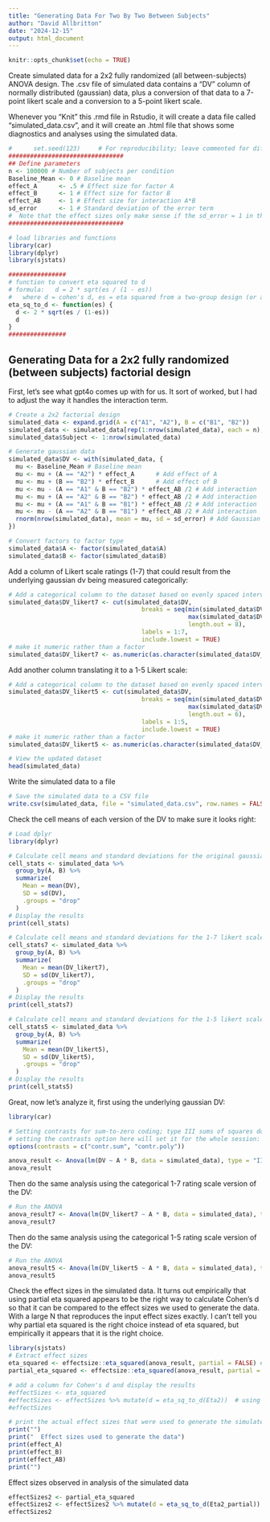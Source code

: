 ```yaml
---
title: "Generating Data For Two By Two Between Subjects"
author: "David Allbritton"
date: "2024-12-15"
output: html_document
---
```


```r
knitr::opts_chunk$set(echo = TRUE)
```

Create simulated data for a 2x2 fully randomized (all between-subjects) ANOVA design.  The 
.csv file of simulated data contains a "DV" column of normally distributed (gaussian) data, plus
a conversion of that data to a 7-point likert scale and a conversion to a 5-point likert scale.

Whenever you "Knit" this .rmd file in Rstudio, it will create a data file called "simulated_data.csv", and
it will create an .html file that shows some diagnostics and analyses using the simulated data.

```r
#      set.seed(123)     # For reproducibility; leave commented for different data each time
################################
## Define parameters
n <- 100000 # Number of subjects per condition
Baseline_Mean <- 0 # Baseline mean
effect_A      <- .5 # Effect size for factor A
effect_B      <- 1 # Effect size for factor B
effect_AB     <- 1 # Effect size for interaction A*B
sd_error      <- 1 # Standard deviation of the error term
#  Note that the effect sizes only make sense if the sd_error = 1 in the current code; could change that later.
################################
```

```r
# load libraries and functions
library(car)
library(dplyr)
library(sjstats)

################
# function to convert eta squared to d
# formula:   d = 2 * sqrt(es / (1 - es))
#   where d = cohen's d, es = eta squared from a two-group design (or a single df contrast)
eta_sq_to_d <- function(es) {
  d <- 2 * sqrt(es / (1-es))
  d
}
################
```

## Generating Data for a 2x2 fully randomized (between subjects) factorial design

First, let's see what gpt4o comes up with for us.  It sort of worked, but I had to 
adjust the way it handles the interaction term.

```r
# Create a 2x2 factorial design
simulated_data <- expand.grid(A = c("A1", "A2"), B = c("B1", "B2"))
simulated_data <- simulated_data[rep(1:nrow(simulated_data), each = n), ]
simulated_data$Subject <- 1:nrow(simulated_data)

# Generate gaussian data
simulated_data$DV <- with(simulated_data, {
  mu <- Baseline_Mean # Baseline mean
  mu <- mu + (A == "A2") * effect_A      # Add effect of A
  mu <- mu + (B == "B2") * effect_B      # Add effect of B
  mu <- mu - (A == "A1" & B == "B2") * effect_AB /2 # Add interaction
  mu <- mu + (A == "A2" & B == "B2") * effect_AB /2 # Add interaction
  mu <- mu + (A == "A1" & B == "B1") * effect_AB /2 # Add interaction
  mu <- mu - (A == "A2" & B == "B1") * effect_AB /2 # Add interaction
  rnorm(nrow(simulated_data), mean = mu, sd = sd_error) # Add Gaussian noise
})

# Convert factors to factor type
simulated_data$A <- factor(simulated_data$A)
simulated_data$B <- factor(simulated_data$B)
```

Add a column of Likert scale ratings (1-7) that could result from the 
underlying gaussian dv being measured categorically:

```r
# Add a categorical column to the dataset based on evenly spaced intervals
simulated_data$DV_likert7 <- cut(simulated_data$DV, 
                                     breaks = seq(min(simulated_data$DV), 
                                                  max(simulated_data$DV), 
                                                  length.out = 8), 
                                     labels = 1:7, 
                                     include.lowest = TRUE)
# make it numeric rather than a factor
simulated_data$DV_likert7 <- as.numeric(as.character(simulated_data$DV_likert7))
```

Add another column translating it to a 1-5 Likert scale:

```r
# Add a categorical column to the dataset based on evenly spaced intervals
simulated_data$DV_likert5 <- cut(simulated_data$DV, 
                                     breaks = seq(min(simulated_data$DV), 
                                                  max(simulated_data$DV), 
                                                  length.out = 6), 
                                     labels = 1:5, 
                                     include.lowest = TRUE)
# make it numeric rather than a factor
simulated_data$DV_likert5 <- as.numeric(as.character(simulated_data$DV_likert5))

# View the updated dataset
head(simulated_data)
```

Write the simulated data to a file

```r
# Save the simulated data to a CSV file
write.csv(simulated_data, file = "simulated_data.csv", row.names = FALSE)
```


Check the cell means of each version of the DV to make sure it looks right:

```r
# Load dplyr
library(dplyr)

# Calculate cell means and standard deviations for the original gaussian DV
cell_stats <- simulated_data %>%
  group_by(A, B) %>%
  summarize(
    Mean = mean(DV),
    SD = sd(DV),
    .groups = "drop"
  )
# Display the results
print(cell_stats)

# Calculate cell means and standard deviations for the 1-7 likert scale DV
cell_stats7 <- simulated_data %>%
  group_by(A, B) %>%
  summarize(
    Mean = mean(DV_likert7),
    SD = sd(DV_likert7),
    .groups = "drop"
  )
# Display the results
print(cell_stats7)

# Calculate cell means and standard deviations for the 1-5 likert scale DV
cell_stats5 <- simulated_data %>%
  group_by(A, B) %>%
  summarize(
    Mean = mean(DV_likert5),
    SD = sd(DV_likert5),
    .groups = "drop"
  )
# Display the results
print(cell_stats5)

```


Great, now let's analyze it, first using the underlying gaussian DV:

```r
library(car)

# Setting contrasts for sum-to-zero coding; type III sums of squares do not work sensibly with the default "treatment" contrasts
# setting the contrasts option here will set it for the whole session:
options(contrasts = c("contr.sum", "contr.poly"))

anova_result <- Anova(lm(DV ~ A * B, data = simulated_data), type = "III")
anova_result
```

Then do the same analysis using the categorical 1-7 rating scale version of the DV:

```r
# Run the ANOVA
anova_result7 <- Anova(lm(DV_likert7 ~ A * B, data = simulated_data), type = "III")
anova_result7
```

Then do the same analysis using the categorical 1-5 rating scale version of the DV:

```r
# Run the ANOVA
anova_result5 <- Anova(lm(DV_likert5 ~ A * B, data = simulated_data), type = "III")
anova_result5
```

Check the effect sizes in the simulated data.  It turns out empirically that
using partial eta squared appears to be the right way to calculate Cohen's d
so that it can be compared to the effect sizes we used to generate the data.  
With a large N that reproduces the input effect sizes exactly.  I can't tell you 
why partial eta squared is the right choice instead of eta squared, but empirically
it appears that it is the right choice.

```r
library(sjstats)
# Extract effect sizes
eta_squared <- effectsize::eta_squared(anova_result, partial = FALSE) # Full Eta-squared
partial_eta_squared <- effectsize::eta_squared(anova_result, partial = TRUE) # Partial Eta-squared

# add a column for Cohen's d and display the results
#effectSizes <- eta_squared
#effectSizes <- effectSizes %>% mutate(d = eta_sq_to_d(Eta2))  # using the previously defined function
#effectSizes
```


```r
# print the actual effect sizes that were used to generate the simulated data:
print("")
print("  Effect sizes used to generate the data")
print(effect_A)
print(effect_B)
print(effect_AB)
print("")
```

Effect sizes observed in analysis of the simulated data 

```r
effectSizes2 <- partial_eta_squared
effectSizes2 <- effectSizes2 %>% mutate(d = eta_sq_to_d(Eta2_partial))  # using the previously defined function
effectSizes2
```





